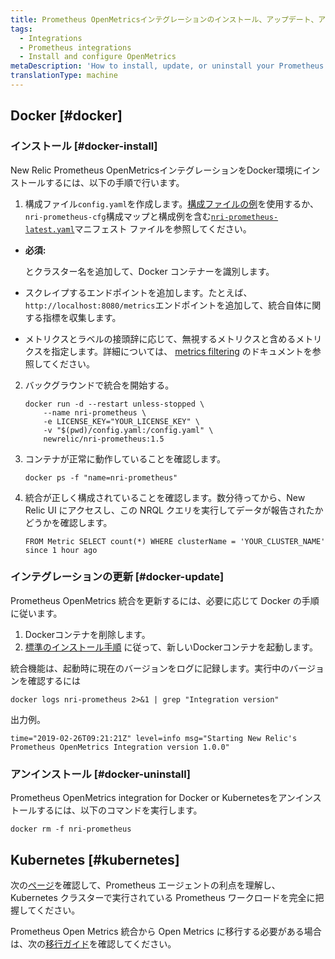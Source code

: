 ```yaml
---
title: Prometheus OpenMetricsインテグレーションのインストール、アップデート、アンインストールを行います。
tags:
  - Integrations
  - Prometheus integrations
  - Install and configure OpenMetrics
metaDescription: 'How to install, update, or uninstall your Prometheus OpenMetrics integration with New Relic for your Docker or Kubernetes environment.'
translationType: machine
---
```


## Docker [#docker]

### インストール [#docker-install]

New Relic Prometheus OpenMetricsインテグレーションをDocker環境にインストールするには、以下の手順で行います。

1. 構成ファイル`config.yaml`を作成します。[構成ファイルの例](/docs/integrations/prometheus-integrations/install-configure/configure-prometheus-openmetrics-integration#example-configuration-file)を使用するか、 `nri-prometheus-cfg`構成マップと構成例を含む[`nri-prometheus-latest.yaml`](https://download.newrelic.com/infrastructure_agent/integrations/kubernetes/nri-prometheus-latest.yaml)マニフェスト ファイルを参照してください。

* **必須:**

  <LicenseKey/>

  とクラスター名を追加して、Docker コンテナーを識別します。

* スクレイプするエンドポイントを追加します。たとえば、 `http://localhost:8080/metrics`エンドポイントを追加して、統合自体に関する指標を収集します。

* メトリクスとラベルの接頭辞に応じて、無視するメトリクスと含めるメトリクスを指定します。詳細については、 [metrics filtering](/docs/integrations/prometheus-integrations/configure/filter-prometheus-metrics) のドキュメントを参照してください。

2. バックグラウンドで統合を開始する。

   ```
   docker run -d --restart unless-stopped \
       --name nri-prometheus \
       -e LICENSE_KEY="YOUR_LICENSE_KEY" \
       -v "$(pwd)/config.yaml:/config.yaml" \
       newrelic/nri-prometheus:1.5
   ```

3. コンテナが正常に動作していることを確認します。

   ```
   docker ps -f "name=nri-prometheus"
   ```

4. 統合が正しく構成されていることを確認します。数分待ってから、New Relic UI にアクセスし、この NRQL クエリを実行してデータが報告されたかどうかを確認します。

   ```
   FROM Metric SELECT count(*) WHERE clusterName = 'YOUR_CLUSTER_NAME' since 1 hour ago
   ```

<InstallFeedback/>

### インテグレーションの更新 [#docker-update]

Prometheus OpenMetrics 統合を更新するには、必要に応じて Docker の手順に従います。

1. Dockerコンテナを削除します。
2. [標準のインストール手順](#docker-install) に従って、新しいDockerコンテナを起動します。

統合機能は、起動時に現在のバージョンをログに記録します。実行中のバージョンを確認するには

```
docker logs nri-prometheus 2>&1 | grep "Integration version"
```

出力例。

```
time="2019-02-26T09:21:21Z" level=info msg="Starting New Relic's Prometheus OpenMetrics Integration version 1.0.0"
```

### アンインストール [#docker-uninstall]

Prometheus OpenMetrics integration for Docker or Kubernetesをアンインストールするには、以下のコマンドを実行します。

```
docker rm -f nri-prometheus
```

## Kubernetes [#kubernetes]

次の[ページ](/docs/infrastructure/prometheus-integrations/install-configure-prometheus-agent/install-prometheus-agent)を確認して、Prometheus エージェントの利点を理解し、Kubernetes クラスターで実行されている Prometheus ワークロードを完全に把握してください。

Prometheus Open Metrics 統合から Open Metrics に移行する必要がある場合は、次の[移行ガイド](/docs/infrastructure/prometheus-integrations/install-configure-prometheus-agent/migration-guide)を確認してください。